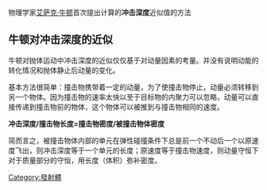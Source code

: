 <div>物理学家[[艾萨克·牛顿|艾萨克·牛顿]]首次提出计算{{link-en|拋體運動|Projectile motion}}的'''冲击深度'''近似值的方法</div>

== 牛顿对冲击深度的近似 ==
牛顿对抛体运动中冲击深度的近似仅仅基于对动量因素的考量。并没有说明动能的转化情况和抛体静止后动量的变化。

基本方法很简单：撞击物携带着一定的动量，为了使撞击物停止，动量必须转移到另一个物体。因为撞击物的速率太快以至于目标物的内聚力可以忽略，动量可以直接传递到撞击物前的物体，这个物体可以被推到与撞击物相同的速度。

'''冲击深度/撞击物长度=撞击物密度/被撞击物体密度'''

简而言之，被撞击物体内部的单元在弹性碰撞条件下总是前一个不动后一个以原速度飞出，则冲击深度等于一个单元的长度；原速度等于撞击物速度，则动量守恒下对于质量部分的守恒，用长度（体积）弥补密度。

[[Category:發射體|Category:發射體]]